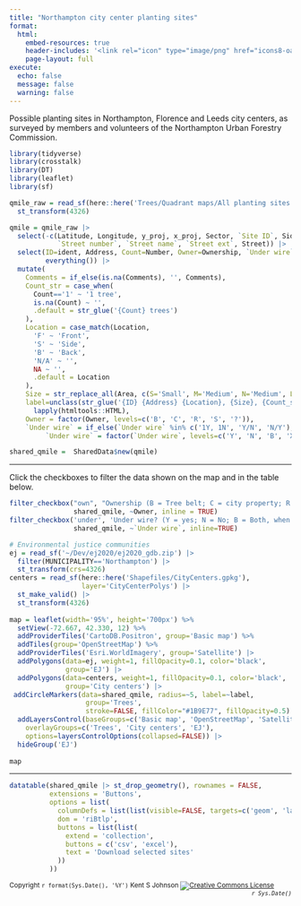 ```yaml
---
title: "Northampton city center planting sites"
format:
  html:
    embed-resources: true
    header-includes: '<link rel="icon" type="image/png" href="icons8-oak-tree-48.png">'
    page-layout: full
execute:
  echo: false
  message: false
  warning: false
---
```

<style>
.dataTables_info {
    padding-right: 20px;
}
</style>

Possible planting sites in Northampton, Florence and Leeds city centers,
as surveyed by members and volunteers of the 
Northampton Urban Forestry Commission.

```r
library(tidyverse)
library(crosstalk)
library(DT)
library(leaflet)
library(sf)
```

```r
qmile_raw = read_sf(here::here('Trees/Quadrant maps/All planting sites with data.gpkg')) |> 
  st_transform(4326)

qmile = qmile_raw |> 
  select(-c(Latitude, Longitude, y_proj, x_proj, Sector, `Site ID`, Sidewalk,
            `Street number`, `Street name`, `Street ext`, Street)) |> 
  select(ID=ident, Address, Count=Number, Owner=Ownership, `Under wire`, Location, 
         everything()) |> 
  mutate(
    Comments = if_else(is.na(Comments), '', Comments),
    Count_str = case_when(
      Count=='1' ~ '1 tree',
      is.na(Count) ~ '',
      .default = str_glue('{Count} trees')
    ),
    Location = case_match(Location,
      'F' ~ 'Front',
      'S' ~ 'Side',
      'B' ~ 'Back',
      'N/A' ~ '',
      NA ~ '',
      .default = Location
    ),
    Size = str_replace_all(Area, c(S='Small', M='Medium', N='Medium', L='Large')),
    label=unclass(str_glue('{ID} {Address} {Location}, {Size}, {Count_str}<br>{Comments}')) |>
      lapply(htmltools::HTML),
    Owner = factor(Owner, levels=c('B', 'C', 'R', 'S', '?')),
    `Under wire` = if_else(`Under wire` %in% c('1Y, 1N', 'Y/N', 'N/Y'), 'B', `Under wire`),
         `Under wire` = factor(`Under wire`, levels=c('Y', 'N', 'B', 'X', '?')))

shared_qmile =  SharedData$new(qmile)
```

---

Click the checkboxes to filter the data shown on the map and in the table below.

```r
filter_checkbox("own", "Ownership (B = Tree belt; C = city property; R = ROW; S = Setback; ? = uncertain)", 
                shared_qmile, ~Owner, inline = TRUE)
filter_checkbox('under', 'Under wire? (Y = yes; N = No; B = Both, when > 1 tree; X = next to)', 
                shared_qmile, ~`Under wire`, inline=TRUE)

# Environmental justice communities
ej = read_sf('~/Dev/ej2020/ej2020_gdb.zip') |> 
  filter(MUNICIPALITY=='Northampton') |> 
  st_transform(crs=4326)
centers = read_sf(here::here('Shapefiles/CityCenters.gpkg'), 
                  layer='CityCenterPolys') |> 
  st_make_valid() |> 
  st_transform(4326)
                  
map = leaflet(width='95%', height='700px') %>% 
  setView(-72.667, 42.330, 12) %>% 
  addProviderTiles('CartoDB.Positron', group='Basic map') %>% 
  addTiles(group='OpenStreetMap') %>% 
  addProviderTiles('Esri.WorldImagery', group='Satellite') |> 
  addPolygons(data=ej, weight=1, fillOpacity=0.1, color='black',
              group='EJ') |> 
  addPolygons(data=centers, weight=1, fillOpacity=0.1, color='black',
              group='City centers') |> 
 addCircleMarkers(data=shared_qmile, radius=~5, label=~label,
                   group='Trees',
                   stroke=FALSE, fillColor="#1B9E77", fillOpacity=0.5) |> 
  addLayersControl(baseGroups=c('Basic map', 'OpenStreetMap', 'Satellite'),
    overlayGroups=c('Trees', 'City centers', 'EJ'),
    options=layersControlOptions(collapsed=FALSE)) |> 
  hideGroup('EJ')
  
map
```

---

```r
datatable(shared_qmile |> st_drop_geometry(), rownames = FALSE,
          extensions = 'Buttons', 
          options = list(
            columnDefs = list(list(visible=FALSE, targets=c('geom', 'label'))),
            dom = 'riBtlp',
            buttons = list(list(
              extend = 'collection',
              buttons = c('csv', 'excel'),
              text = 'Download selected sites'
            ))
          ))
```

<small>Copyright `r format(Sys.Date(), '%Y')` Kent S Johnson
<a rel="license" href="http://creativecommons.org/licenses/by-nc-sa/4.0/">
  <img alt="Creative Commons License" style="border-width:0;vertical-align:middle;display:inline" 
  src="https://i.creativecommons.org/l/by-nc-sa/4.0/80x15.png" target="_blank"/></a>
  <span style='float:right;font-style: italic;'>`r Sys.Date()`</span></small>